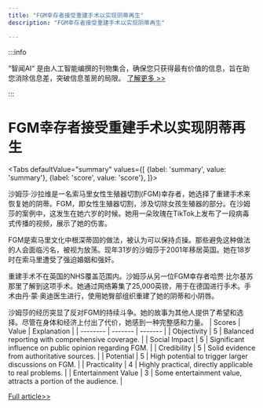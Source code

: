 ```yaml
---
title: "FGM幸存者接受重建手术以实现阴蒂再生"
description: "FGM幸存者接受重建手术以实现阴蒂再生"

---
```



:::info

“智闻AI“ 是由人工智能编撰的刊物集合，确保您只获得最有价值的信息，旨在助您消除信息差，突破信息茧房的局限。  [了解更多 >>](/)

:::

# FGM幸存者接受重建手术以实现阴蒂再生


<Tabs
	defaultValue="summary"
	values={[
	{label: 'summary', value: 'summary'},
	{label: 'score', value: 'score'},
]}>
<TabItem value="summary">


沙姆莎·沙拉维是一名索马里女性生殖器切割(FGM)幸存者，她选择了重建手术来恢复她的阴蒂。FGM，即女性生殖器切割，涉及切除女孩生殖器的部分。在沙姆莎的案例中，这发生在她六岁的时候。她用一朵玫瑰在TikTok上发布了一段病毒式传播的视频，展示了她的伤害。

FGM是索马里文化中根深蒂固的做法，被认为可以保持贞操。那些避免这种做法的人会面临污名，被视为放荡。现年31岁的沙姆莎于2001年移居英国。她在18岁时在索马里遭受了强迫婚姻和强奸。

重建手术不在英国的NHS覆盖范围内。沙姆莎从另一位FGM幸存者哈贾·比尔基苏那里了解到这项手术。她通过网络筹集了25,000英镑，用于在德国进行手术。手术由丹·蒙·奥迪医生进行，使用她臀部组织重建了她的阴蒂和小阴唇。

沙姆莎的经历突显了反对FGM的持续斗争。她的故事为其他人提供了希望和选择。尽管在身体和经济上付出了代价，她感到一种完整感和力量。
</TabItem>
<TabItem value="score">
	| Scores     | Value   | Explanation |
	| -------- | ------- | ------- |
	| Objectivity  | 5    | Balanced reporting with comprehensive coverage.    |
	| Social Impact | 5     | Significant influence on public opinion regarding FGM.    |
	| Credibility    | 5    | Solid evidence from authoritative sources.    |
	| Potential    | 5    | High potential to trigger larger discussions on FGM.    |
	| Practicality    | 4    | Highly practical, directly applicable to real problems.    |
	| Entertainment Value    | 3    | Some entertainment value, attracts a portion of the audience.    |
</TabItem>
</Tabs>

[Full article>>](https://www.bbc.com/news/articles/cyx0perl8yno)
